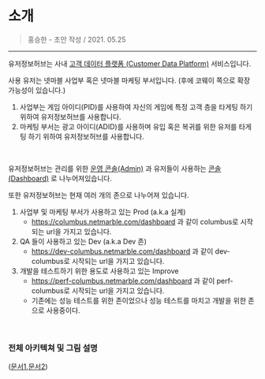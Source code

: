 

<Meta title="for 운영자 /😿 1.0 운영 가이드/소개" />

# 소개

> 홍승한 - 초안 작성 / 2021. 05.25

---

유저정보허브는 사내 [고객 데이터 플랫폼 (Customer Data Platform)](http://www.openads.co.kr/content/contentDetail?contsId=4018) 서비스입니다.

사용 유저는 넷마블 사업부 혹은 넷마블 마케팅 부서입니다. (후에 코웨이 쪽으로 확장 가능성이 있습니다.)
1. 사업부는 게임 아이디(PID)를 사용하여 자신의 게임에 특정 고객 층을 타게팅 하기 위하여 유저정보허브를 사용합니다.
2. 마케팅 부서는 광고 아이디(ADID)를 사용하며 유입 혹은 복귀를 위한 유저를 타게팅 하기 위하여 유저정보허브를 사용합니다.

<br/>

유저정보허브는 관리를 위한 [운영 콘솔(Admin)](https://columbus.netmarble.com/admin) 과 유저들이 사용하는 [콘솔(Dashboard)](https://columbus.netmarble.com/dashboard) 로 나누어져있습니다.

또한 유저정보허브는 현재 여러 개의 존으로 나누어져 있습니다.
1. 사업부 및 마케팅 부서가 사용하고 있는 Prod (a.k.a 실계)
    * https://columbus.netmarble.com/dashboard 과 같이 columbus로 시작되는 url을 가지고 있습니다.
2. QA 들이 사용하고 있는 Dev (a.k.a Dev 존)
    * https://dev-columbus.netmarble.com/dashboard 과 같이 dev-columbus로 시작되는 url을 가지고 있습니다.
3. 개발을 테스트하기 위한 용도로 사용하고 있는 Improve
    * https://perf-columbus.netmarble.com/dashboard 과 같이 perf-columbus로 시작되는 url을 가지고 있습니다.
    * 기존에는 성능 테스트를 위한 존이었으나 성능 테스트를 마치고 개발을 위한 존으로 사용중이다.

<br/>

### 전체 아키텍쳐 및 그림 설명
([문서1](https://docs.google.com/presentation/d/19EFKiLaBnAMedIyJrijjBCcwP9rz_JQHISKIUDg2QRQ/edit#slide=id.g5f48b5fb41_0_18),[문서2](https://docs.google.com/presentation/d/1tmRIV-chRZhb8iYwJDvtjPaVqFr8RdB2tMUPnyFyTco/edit#slide=id.g47f79a8d72_0_61))